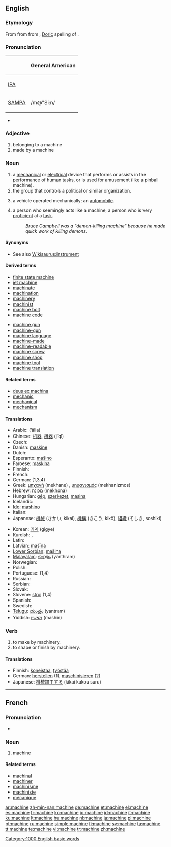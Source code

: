 ==English==
{{wikipedia}}

===Etymology===
From {{etyl|frm|en}} {{term|machine|lang=frm}} from {{etyl|la|en}} {{term|machina|lang=la}} from {{etyl|grc|en}} {{term|μαχανά|tr=makhana|lang=grc|sc=polytonic}}, [[w:Doric Greek|Doric]] spelling of {{term|μηχανή|tr=mēkhanē|lang=grc|sc=polytonic}}.

===Pronunciation===
{| border=1 cellpadding=5
! !! General American
|-
| [[w:IPA|IPA]] || {{IPAchar|/məˈʃiːn/}}
|-
| [[w:SAMPA|SAMPA]] || /m@"Si:n/
|}
* {{audio|en-us-machine.ogg|Audio (US)}}

===Adjective===
{{en-adj|-}}

# belonging to a machine
# made by a machine

===Noun===
{{en-noun}}

# a [[mechanical]] or [[electrical]] device that performs or assists in the performance of human tasks, or is used for amusement (like a pinball machine).
# the group that controls a political or similar organization.
# {{archaic}} a vehicle operated mechanically; an [[automobile]].
# a person who seemingly acts like a machine, a person who is very [[proficient]] at a [[task]].
#: ''Bruce Campbell was a "demon-killing machine" because he made quick work of killing demons.''

====Synonyms====
* See also [[Wikisaurus:instrument]]

====Derived terms====
{{rel-top|Derived terms}}
* [[finite state machine]]
* [[jet machine]]
* [[machinate]]
* [[machination]] <!-- Really from noun? -->
* [[machinery]] <!-- Really from noun? -->
* [[machinist]] <!-- Really from noun? -->
* [[machine bolt]]
* [[machine code]]
{{rel-mid}}
* [[machine gun]]
* [[machine-gun]]
* [[machine language]]
* [[machine-made]]
* [[machine-readable]]
* [[machine screw]]
* [[machine shop]]
* [[machine tool]]
* [[machine translation]]
{{rel-bottom}}

====Related terms====
* [[deus ex machina]]
* [[mechanic]]
* [[mechanical]]
* [[mechanism]]

====Translations====
{{top}}
* Arabic: {{Arab|[[آلة]]}} (’ālla) {{f}}
* Chinese: [[机器]], [[機器]] (jīqì)
* Czech: {{t+|cs|stroj|m}}
* Danish: [[maskine]] {{c}}
* Dutch: {{t|nl|machine|f}}
* Esperanto: [[maŝino]]
* Faroese: [[maskina]] {{f}}
* Finnish: {{t+|fi|kone}}
* French: {{t+|fr|machine|f}}
* German: {{t|de|Maschine|f}} (1,3,4)
* Greek: [[μηχανή]] (mekhane) {{f}}, [[μηχανισμός]] (mekhanizmos) {{m}}
* Hebrew: [[מכונה]] (mekhona) {{f}}
* Hungarian: [[gép]], [[szerkezet]], [[masina]]
* Icelandic: {{t+|is|vél}}
* [[Ido]]: [[mashino]]
* Italian: {{t+|it|macchina|f}}
* Japanese: [[機械]] (きかい, kikai), [[機構]] (きこう, kikō), [[組織]] (そしき, soshiki)
{{mid}}
* Korean: [[기계]] (gigye)
* Kurdish: {{t|ku|makîne}} {{f}}, {{KUchar|[[مه‌کینه‌]]}}
* Latin: {{t-|la|machina|f}}
* Latvian: [[mašīna]] {{f}}
* [[Lower Sorbian]]: [[mašina]] {{f}}
* [[Malayalam]]: [[യന്ത്രം]] (yanthram)
* Norwegian: {{t+|no|maskin|m}}
* Polish: {{t+|pl|maszyna|f}}
* Portuguese: {{t|pt|máquina|f}} (1,4)
* Russian: {{t+|ru|машина|f|tr=mašína|sc=Cyrl}}
* Serbian: {{t-|sr|stroj|m}}
* Slovak: {{t+|sk|stroj|m}}
* Slovene: [[stroj]] {{m}} (1,4)
* Spanish: {{t+|es|máquina|f}}
* Swedish: {{t+|sv|maskin|c}}
* [[Telugu]]:  [[యంత్రం]] (yantram)
* Yiddish: [[מאַשין]] (mashin) {{f}}
{{bottom}}

===Verb===
{{en-verb|[[machines]]|[[machining]]|[[machined]]}}

# to make by machinery.
# to shape or finish by machinery.

====Translations====
* Finnish: [[koneistaa]], [[työstää]]
* German: [[herstellen]] (1), [[maschinisieren]] (2)
* Japanese: [[機械加工]]する (kikai kakou suru)

[[Category:1000 English basic words]]

----

==French==

===Pronunciation===
*{{audio|Fr-machine.ogg|audio}}

===Noun===
{{fr-noun|f}}

# machine

====Related terms====
* [[machinal]]
* [[machiner]]
* [[machinisme]]
* [[machiniste]]
* [[mécanique]]

[[ar:machine]]
[[zh-min-nan:machine]]
[[de:machine]]
[[et:machine]]
[[el:machine]]
[[es:machine]]
[[fr:machine]]
[[ko:machine]]
[[io:machine]]
[[id:machine]]
[[it:machine]]
[[ku:machine]]
[[lt:machine]]
[[hu:machine]]
[[nl:machine]]
[[ja:machine]]
[[pl:machine]]
[[pt:machine]]
[[ru:machine]]
[[simple:machine]]
[[fi:machine]]
[[sv:machine]]
[[ta:machine]]
[[tt:machine]]
[[te:machine]]
[[vi:machine]]
[[tr:machine]]
[[zh:machine]]